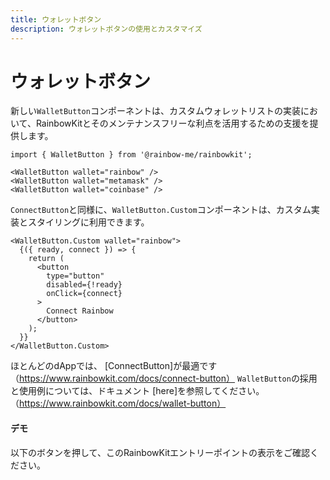 ```yaml
---
title: ウォレットボタン
description: ウォレットボタンの使用とカスタマイズ
---
```


# ウォレットボタン

新しい`WalletButton`コンポーネントは、カスタムウォレットリストの実装において、RainbowKitとそのメンテナンスフリーな利点を活用するための支援を提供します。

```tsx
import { WalletButton } from '@rainbow-me/rainbowkit';

<WalletButton wallet="rainbow" />
<WalletButton wallet="metamask" />
<WalletButton wallet="coinbase" />
```

`ConnectButton`と同様に、`WalletButton.Custom`コンポーネントは、カスタム実装とスタイリングに利用できます。

```tsx
<WalletButton.Custom wallet="rainbow">
  {({ ready, connect }) => {
    return (
      <button
        type="button"
        disabled={!ready}
        onClick={connect}
      >
        Connect Rainbow
      </button>
    );
  }}
</WalletButton.Custom>
```

ほとんどのdAppでは、 [ConnectButton]が最適です （https://www.rainbowkit.com/docs/connect-button） `WalletButton`の採用と使用例については、ドキュメント [here]を参照してください。 （https://www.rainbowkit.com/docs/wallet-button）

#### デモ

以下のボタンを押して、このRainbowKitエントリーポイントの表示をご確認ください。

<WalletButtonDemo />
